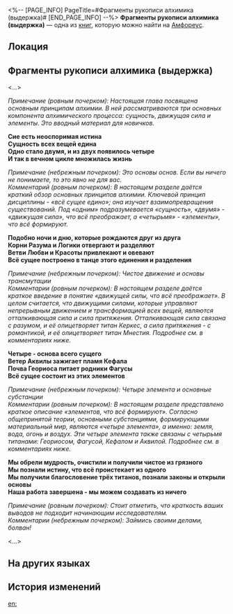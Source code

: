 <%-- [PAGE_INFO]
PageTitle=#Фрагменты рукописи алхимика (выдержка)#
[END_PAGE_INFO] --%>
{{Дополнить}}
{{Книга Инфобокс
|id           = 523
|partIds      = 190850
|Название     = 
|Изображение  = Предмет Книга Амфореус 2.png
|Мир          = Амфореус
|Томов        = 1
|Автор        = <!--нужно добавить-->
|Описание     = Обрывок древнего свитка с основными принципами алхимии конца золотого века.
|Том1         = {{tx}}
|Источник1    = {{tx|Отсутствует источник}}
|Персонажи    = 
|Фракции      = 
}}
'''Фрагменты рукописи алхимика (выдержка)''' — одна из [[Книги|книг]], которую можно найти на [[Амфореус]].

==Локация==
{{Отметка карты|<!--название карты-->|<!--id отметки-->}}

==Фрагменты рукописи алхимика (выдержка)==
<...>

''Примечание (ровным почерком): Настоящая глава посвящена основным принципам алхимии. В ней рассматриваются три основных компонента алхимического процесса: сущность, движущая сила и элементы. Это вводный материал для новичков.''

'''Сие есть неоспоримая истина'''<br />
'''Сущность всех вещей едина'''<br />
'''Одно стало двумя, и из двух появилось четыре'''<br />
'''И так в вечном цикле множилась жизнь'''

''Примечание (небрежным почерком): Это основы основ. Если вы ничего не понимаете, то это явно не для вас.''<br />
''Комментарий (ровным почерком): В настоящем разделе даётся краткий обзор основных принципов алхимии. Ключевой принцип дисциплины - «всё сущее едино»; она изучает взаимопревращения существований. Под «одним» подразумевается «сущность», «двумя» - «движущая сила», что всё преображает, а «четырьмя» - «элементы», что всё формируют.''

'''Подобно ночи и дню, которые рождаются друг из друга'''<br />
'''Корни Разума и Логики отвергают и разделяют'''<br />
'''Ветви Любви и Красоты привлекают и овевают'''<br />
'''Всё сущее построено в танце этого единения и разделения'''

''Примечание (небрежным почерком): Чистое движение и основы трансмутации''<br />
''Комментарии (ровным почерком): В настоящем разделе даётся краткое введение в понятие «движущей силы, что всё преображает». В целом считается, что движущими силами, которые управляют непрерывным движением и трансформацией всех вещей, являются отталкивающая сила и сила притяжения. Отталкивающая сила связана с разумом, и её олицетворяет титан Керкес, а сила притяжения - с романтикой, и её олицетворяет титан Мнестия. Подробнее см. в комментариях ниже.''

'''Четыре - основа всего сущего'''<br />
'''Ветер Аквилы зажигает пламя Кефала'''<br />
'''Почва Геориоса питает родники Фагусы'''<br />
'''Всё сущее состоит из этих элементов'''

''Примечание (небрежным почерком): Четыре элемента и основные субстанции''<br />
''Комментарии (ровным почерком): В настоящем разделе представлено краткое описание «элементов, что всё формируют». Согласно общепринятой теории, основными субстанциями, формирующими материальный мир, являются «четыре элемента», а именно: земля, вода, огонь и воздух. Эти четыре элемента также связаны с четырьмя титанами: Геориосом, Фагусой, Кефалом и Аквилой. Подробнее см. в комментариях ниже.''

'''Мы обрели мудрость, очистили и получили чистое из грязного'''<br />
'''Мы познали истину, что всё проистекает из одного'''<br />
'''Мы получили благословение трёх титанов, познали законы и открыли основы'''<br />
'''Наша работа завершена - мы можем создавать из ничего'''

''Примечание (ровным почерком): Стоит отметить, что краткость ваших выводов не подходит начинающим исследователям.''<br />
''Комментарии (небрежным почерком): Займись своими делами, болван!''

<...>

==На других языках==
{{На других языках
|en   = Fragmented Alchemy Notes (Excerpt)
|zhs  = 炼金手札残卷（节选）
|zht  = 鍊金手札殘卷（節選）
|ja   = 錬金術手帳の残編（抜粋）
|ko   = 연금술 수첩 잔권 (발췌)
|es   = Fragmento de notas alquímicas (extracto)
|fr   = Notes d'alchimie fragmentées (Extrait)
|ru   = Фрагменты рукописи алхимика (выдержка)
|th   = เศษหน้าบันทึกการเล่นแร่แปรธาตุ (บทคัดสรร)
|vi   = Mảnh Sách Ghi Chép Giả Kim (Trích Đoạn)
|de   = Alchemie-Handbuch (Auszüge)
|id   = Fragmen Catatan Alkimia (Kutipan)
|pt   = Notas Fragmentadas de Alquimia (Trecho)
}}

==История изменений==
{{История изменений|3.5}}

[[en:]]